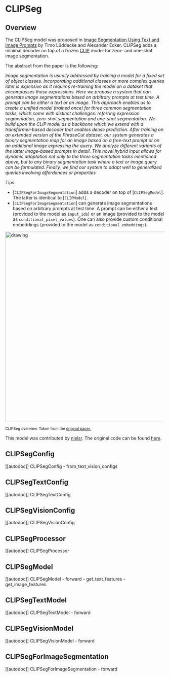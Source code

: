 <!--Copyright 2022 The HuggingFace Team. All rights reserved.

Licensed under the Apache License, Version 2.0 (the "License"); you may not use this file except in compliance with
the License. You may obtain a copy of the License at

http://www.apache.org/licenses/LICENSE-2.0

Unless required by applicable law or agreed to in writing, software distributed under the License is distributed on
an "AS IS" BASIS, WITHOUT WARRANTIES OR CONDITIONS OF ANY KIND, either express or implied. See the License for the
specific language governing permissions and limitations under the License.
-->

# CLIPSeg

## Overview

The CLIPSeg model was proposed in [Image Segmentation Using Text and Image Prompts](<INSERT PAPER LINK HERE>) by Timo Lüddecke
and Alexander Ecker. CLIPSeg adds a minimal decoder on top of a frozen [CLIP](clip) model for zero- and one-shot image segmentation.

The abstract from the paper is the following:

*Image segmentation is usually addressed by training a
model for a fixed set of object classes. Incorporating additional classes or more complex queries later is expensive
as it requires re-training the model on a dataset that encompasses these expressions. Here we propose a system
that can generate image segmentations based on arbitrary
prompts at test time. A prompt can be either a text or an
image. This approach enables us to create a unified model
(trained once) for three common segmentation tasks, which
come with distinct challenges: referring expression segmentation, zero-shot segmentation and one-shot segmentation.
We build upon the CLIP model as a backbone which we extend with a transformer-based decoder that enables dense
prediction. After training on an extended version of the
PhraseCut dataset, our system generates a binary segmentation map for an image based on a free-text prompt or on
an additional image expressing the query. We analyze different variants of the latter image-based prompts in detail.
This novel hybrid input allows for dynamic adaptation not
only to the three segmentation tasks mentioned above, but
to any binary segmentation task where a text or image query
can be formulated. Finally, we find our system to adapt well
to generalized queries involving affordances or properties*

Tips:

- [`CLIPSegForImageSegmentation`] adds a decoder on top of [`CLIPSegModel`]. The latter is identical to [`CLIPModel`].
- [`CLIPSegForImageSegmentation`] can generate image segmentations based on arbitrary prompts at test time. A prompt can be either a text
(provided to the model as `input_ids`) or an image (provided to the model as `conditional_pixel_values`). One can also provide custom
conditional embeddings (provided to the model as `conditional_embeddings`).

<img src="https://huggingface.co/datasets/huggingface/documentation-images/resolve/main/transformers/model_doc/clipseg_architecture.png"
alt="drawing" width="600"/> 

<small> CLIPSeg overview. Taken from the <a href="https://arxiv.org/abs/2112.10003">original paper.</a> </small>

This model was contributed by [nielsr](https://huggingface.co/nielsr).
The original code can be found [here](https://github.com/timojl/clipseg).


## CLIPSegConfig

[[autodoc]] CLIPSegConfig
    - from_text_vision_configs

## CLIPSegTextConfig

[[autodoc]] CLIPSegTextConfig

## CLIPSegVisionConfig

[[autodoc]] CLIPSegVisionConfig

## CLIPSegProcessor

[[autodoc]] CLIPSegProcessor

## CLIPSegModel

[[autodoc]] CLIPSegModel
    - forward
    - get_text_features
    - get_image_features

## CLIPSegTextModel

[[autodoc]] CLIPSegTextModel
    - forward

## CLIPSegVisionModel

[[autodoc]] CLIPSegVisionModel
    - forward

## CLIPSegForImageSegmentation

[[autodoc]] CLIPSegForImageSegmentation
    - forward